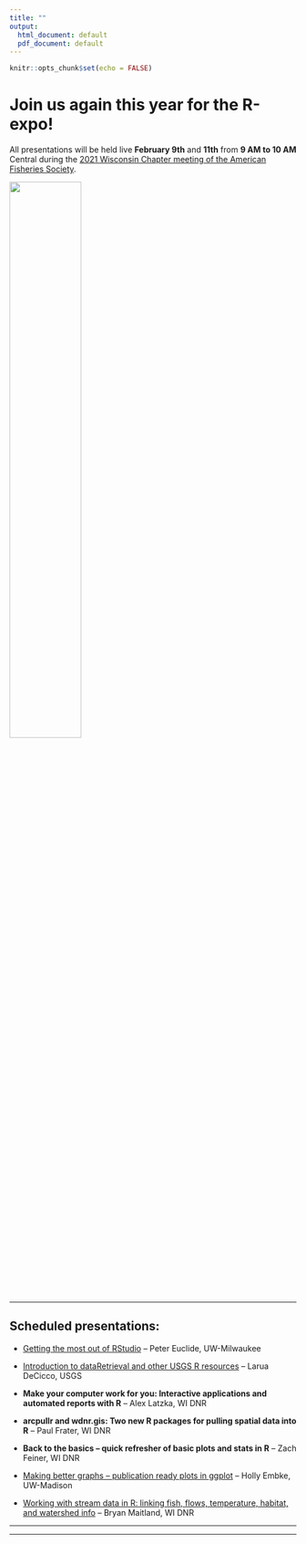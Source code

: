 ```yaml
---
title: ""
output:
  html_document: default
  pdf_document: default
---
```


```r
knitr::opts_chunk$set(echo = FALSE)
```

# Join us again this year for the R-expo! 

All presentations will be held live __February 9th__ and __11th__ from __9 AM to 10 AM__ Central during the [2021 Wisconsin Chapter meeting of the American Fisheries Society](https://wi-afs.org/annual-meetings/).

![](./rexpo_morning.png){width=50%}




---

## Scheduled presentations:

-	[Getting the most out of RStudio](RStudio-intro.html) – Peter Euclide, UW-Milwaukee

-	[Introduction to dataRetrieval and other USGS R resources](https://waterdata.usgs.gov/blog/tags/r/) – Larua DeCicco, USGS

-	__Make your computer work for you: Interactive applications and automated reports with R__ – Alex Latzka, WI DNR

-	__arcpullr and wdnr.gis: Two new R packages for pulling spatial data into R__ – Paul Frater, WI DNR

-	__Back to the basics – quick refresher of basic plots and stats in R__ – Zach Feiner, WI DNR

-	[Making better graphs – publication ready plots in ggplot](intro_to_ggplot2.html) – Holly Embke, UW-Madison

-	[Working with stream data in R: linking fish, flows, temperature, habitat, and watershed info](StreamData_master-script.html) – Bryan Maitland, WI DNR

---

---
